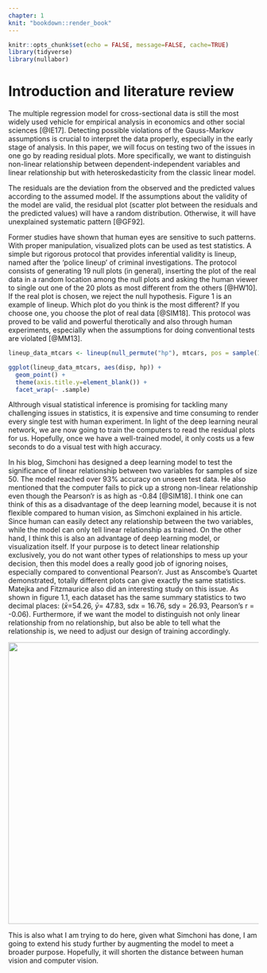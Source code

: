 ```yaml
---
chapter: 1
knit: "bookdown::render_book"
---
```


```r
knitr::opts_chunk$set(echo = FALSE, message=FALSE, cache=TRUE)
library(tidyverse)
library(nullabor)
```

# Introduction and literature review {#ch:intro}

The multiple regression model for cross-sectional data is still the most widely used vehicle for empirical analysis in economics and other social sciences [@IE17]. Detecting possible violations of the Gauss-Markov assumptions is crucial to interpret the data properly, especially in the early stage of analysis. In this paper, we will focus on testing two of the issues in one go by reading residual plots. More specifically, we want to distinguish non-linear relationship between dependent-independent variables and linear relationship but with heteroskedasticity from the classic linear model.

The residuals are the deviation from the observed and the predicted values according to the assumed model. If the assumptions about the validity of the model are valid, the residual plot (scatter plot between the residuals and the predicted values) will have a random distribution. Otherwise, it will have unexplained systematic pattern [@GF92].

Former studies have shown that human eyes are sensitive to such patterns. With proper manipulation, visualized plots can be used as test statistics. A simple but rigorous protocol that provides inferential validity is lineup, named after the 'police lineup' of criminal investigations. The protocol consists of generating 19 null plots (in general), inserting the plot of the real data in a random location among the null plots and asking the human viewer to single out one of the 20 plots as most different from the others [@HW10]. If the real plot is chosen, we reject the null hypothesis. Figure 1 is an example of lineup. Which plot do you think is the most different? If you choose one, you choose the plot of real data [@SIM18]. This protocol was proved to be valid and powerful therotically and also through human experiments, especially when the assumptions for doing conventional tests are violated [@MM13].

```r
lineup_data_mtcars <- lineup(null_permute("hp"), mtcars, pos = sample(1,1))

ggplot(lineup_data_mtcars, aes(disp, hp)) +
  geom_point() +
  theme(axis.title.y=element_blank()) +
  facet_wrap(~ .sample)
```
Althrough visual statistical inference is promising for tackling many challenging issues in statistics, it is expensive and time consuming to render every single test with human experiment. In light of the deep learning neural network, we are now going to train the computers to read the residual plots for us. Hopefully, once we have a well-trained model, it only costs us a few seconds to do a visual test with high accuracy.

In his blog, Simchoni has designed a deep learning model to test the significance of linear relationship between two variables for samples of size 50. The model reached over 93% accuracy on unseen test data. He also mentioned that the computer fails to pick up a strong non-linear relationship even though the Pearson'r is as high as -0.84 [@SIM18]. I think one can think of this as a disadvantage of the deep learning model, because it is not flexible compared to human vision, as Simchoni explained in his article. Since human can easily detect any relationship between the two variables, while the model can only tell linear relationship as trained. On the other hand, I think this is also an advantage of deep learning model, or visualization itself. If your purpose is to detect linear relationship exclusively, you do not want other types of relationships to mess up your decision, then this model does a really good job of ignoring noises, especially compared to conventional Pearson'r. Just as Anscombe’s Quartet demonstrated, totally different plots can give exactly the same statistics. Matejka and Fitzmaurice also did an interesting study on this issue. As shown in figure 1.1, each dataset has the same summary statistics to two decimal places: ($\bar{x}$=54.26, $\bar{y}$= 47.83, sdx = 16.76, sdy = 26.93, Pearson’s r = -0.06). Furthermore, if we want the model to distinguish not only linear relationship from no relationship, but also be able to tell what the relationship is, we need to adjust our design of training accordingly.

![](figures/datasaurus.png){width=15cm}

This is also what I am trying to do here, given what Simchoni has done, I am going to extend his study further by augmenting the model to meet a broader purpose. Hopefully, it will shorten the distance between human vision and computer vision.






















